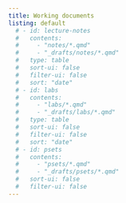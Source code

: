 ```yaml
---
title: Working documents
listing: default
  # - id: lecture-notes
  #   contents: 
  #     - "notes/*.qmd"
  #     - "_drafts/notes/*.qmd"
  #   type: table
  #   sort-ui: false
  #   filter-ui: false
  #   sort: "date"
  # - id: labs
  #   contents: 
  #     - "labs/*.qmd"
  #     - "_drafts/labs/*.qmd"
  #   type: table
  #   sort-ui: false
  #   filter-ui: false
  #   sort: "date"
  # - id: psets
  #   contents: 
  #     - "psets/*.qmd"
  #     - "_drafts/psets/*.qmd"
  #   sort-ui: false
  #   filter-ui: false
---
```


<!-- ## Lecture notes

:::{#lecture-notes}
:::

## Labs

:::{#labs}
::: -->